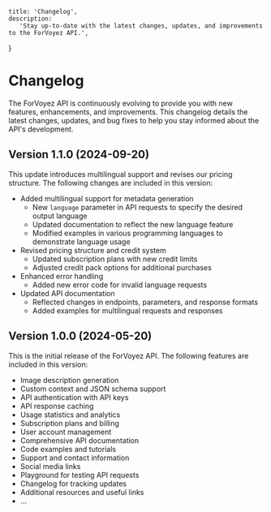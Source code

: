     title: 'Changelog',
    description:
       'Stay up-to-date with the latest changes, updates, and improvements to the ForVoyez API.',
}

# Changelog

The ForVoyez API is continuously evolving to provide you with new features, enhancements, and improvements. This changelog details the latest changes, updates, and bug fixes to help you stay informed about the API's development.

## Version 1.1.0 (2024-09-20)

This update introduces multilingual support and revises our pricing structure. The following changes are included in this version:

- Added multilingual support for metadata generation
  - New `language` parameter in API requests to specify the desired output language
  - Updated documentation to reflect the new language feature
  - Modified examples in various programming languages to demonstrate language usage
- Revised pricing structure and credit system
  - Updated subscription plans with new credit limits
  - Adjusted credit pack options for additional purchases
- Enhanced error handling
  - Added new error code for invalid language requests
- Updated API documentation
  - Reflected changes in endpoints, parameters, and response formats
  - Added examples for multilingual requests and responses

## Version 1.0.0 (2024-05-20)

This is the initial release of the ForVoyez API. The following features are included in this version:

- Image description generation
- Custom context and JSON schema support
- API authentication with API keys
- API response caching
- Usage statistics and analytics
- Subscription plans and billing
- User account management
- Comprehensive API documentation
- Code examples and tutorials
- Support and contact information
- Social media links
- Playground for testing API requests
- Changelog for tracking updates
- Additional resources and useful links
- ...